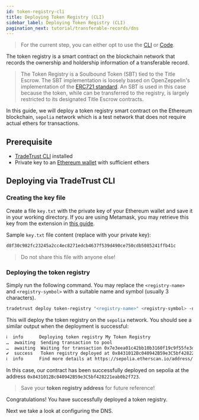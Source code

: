 ```yaml
---
id: token-registry-cli
title: Deploying Token Registry (CLI)
sidebar_label: Deploying Token Registry (CLI)
pagination_next: tutorial/transferable-records/dns
---
```



<Flow />

> For the current step, you can either opt to use the [CLI](/docs/tutorial/transferable-records/token-registry/token-registry-cli) or [Code](/docs/tutorial/transferable-records/token-registry/token-registry-code).

The token registry is a smart contract on the blockchain network that records the ownership and holdership information of a transferable record.

> The Token Registry is a Soulbound Token (SBT) tied to the Title Escrow. The SBT implementation is loosely based on OpenZeppelin's implementation of the [ERC721 standard](https://eips.ethereum.org/EIPS/eip-721). An SBT is used in this case because the token, while can be transferred to the registry, is largely restricted to its designated Title Escrow contracts.

In this guide, we will deploy a token registry smart contract on the Ethereum blockchain, `sepolia` network which is a test network that does not require actual ethers for transactions.

## Prerequisite

- [TradeTrust CLI](/docs/tutorial/prerequisites#installation-of-tradetrust-cli) installed
- Private key to an [Ethereum wallet](/docs/tutorial/prerequisites#wallet-creation) with sufficient ethers

## Deploying via TradeTrust CLI

### Creating the key file

Create a file `key.txt` with the private key of your Ethereum wallet and save it in your working directory. If you are using Metamask, you may retrieve this key from the extension in [this guide](https://metamask.zendesk.com/hc/en-us/articles/360015289632-How-to-Export-an-Account-Private-Key).

Sample `key.txt` file content (replace with your private key):

```sh
d8f30c982fc23245a2cc4ec8271edcb4637f539d490ce750cdb5085241ffb41c
```

> Do not share this file with anyone else!

### Deploying the token registry

Simply run the following command. You may replace the `<registry-name>` and `<registry-symbol>` with a suitable name and symbol (usually 3 characters).

```sh
tradetrust deploy token-registry "<registry-name>" <registry-symbol> -n sepolia -f key.txt
```

This will deploy the token registry on the `sepolia` network. You should see a similar output when the deployment is successful:

```txt
ℹ  info      Deploying token registry My Token Registry
…  awaiting  Sending transaction to pool
…  awaiting  Waiting for transaction 0x7e3eea01c42bb10b3160f19c9f55fe3de24ed05abb9d6f4363c80c0d0f1be355 to be mined
✔  success   Token registry deployed at 0x8431012Bc040942B59e3C5bf428221eab0b2f723
ℹ  info      Find more details at https://sepolia.etherscan.io/address/0x8431012Bc040942B59e3C5bf428221eab0b2f723
```

In this case, our contract has been successfully deployed on sepolia at the address `0x8431012Bc040942B59e3C5bf428221eab0b2f723`.

> Save your **token registry address** for future reference!

Congratulations! You have successfully deployed a token registry.

Next we take a look at configuring the DNS.
